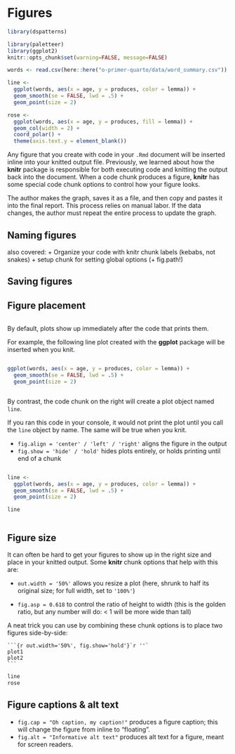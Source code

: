 # Figures

```r
library(dspatterns)
```


```r
library(paletteer)
library(ggplot2)
knitr::opts_chunk$set(warning=FALSE, message=FALSE)

words <- read.csv(here::here("o-primer-quarto/data/word_summary.csv"))

line <- 
  ggplot(words, aes(x = age, y = produces, color = lemma)) + 
  geom_smooth(se = FALSE, lwd = .5) +
  geom_point(size = 2)  

rose <- 
  ggplot(words, aes(x = age, y = produces, fill = lemma)) +
  geom_col(width = 2) +
  coord_polar() + 
  theme(axis.text.y = element_blank()) 
```


Any figure that you create with code in your `.Rmd` document will be inserted inline into your knitted output file. Previously, we learned about how the **knitr** package is responsible for both executing code and knitting the output back into the document. When a code chunk produces a figure, **knitr** has some special code chunk options to control how your figure looks. 

 The author makes the graph, saves it as a file, and then copy and pastes it into the final report. This process relies on manual labor. If the data changes, the author must repeat the entire process to update the graph.

## Naming figures

also covered:
+ Organize your code with knitr chunk labels (kebabs, not snakes)
+ setup chunk for setting global options (+ fig.path!)

## Saving figures

## Figure placement

::: {layout="[50,50]"}

::: column
By default, plots show up immediately after the code that prints them. 

For example, the following line plot created with the **ggplot** package will be inserted when you knit.
:::

::: column
```r
ggplot(words, aes(x = age, y = produces, color = lemma)) + 
  geom_smooth(se = FALSE, lwd = .5) +
  geom_point(size = 2)
```
:::

:::



::: {layout="[50,50]"}

::: column
By contrast, the code chunk on the right will create a plot object named `line`.

If you ran this code in your console, it would not print the plot until you call the `line` object by name. The same will be true when you knit.

+ `fig.align = 'center' / 'left' / 'right'` aligns the figure in the output
+ `fig.show = 'hide' / 'hold'` hides plots entirely, or holds printing until end of a chunk
:::

::: column

```r
line <- 
  ggplot(words, aes(x = age, y = produces, color = lemma)) + 
  geom_smooth(se = FALSE, lwd = .5) +
  geom_point(size = 2)
```

```r
line
```
:::

:::




## Figure size 

It can often be hard to get your figures to show up in the right size and place in your knitted output. Some **knitr** chunk options that help with this are:


+ `out.width = '50%'` allows you resize a plot (here, shrunk to half its original size; for full width, set to `'100%'`)

+ `fig.asp = 0.618` to control the ratio of height to width (this is the golden ratio, but any number will do: < 1 will be more wide than tall) 


A neat trick you can use by combining these chunk options is to place two figures side-by-side:

````
```{r out.width='50%', fig.show='hold'}`r ''`
plot1
plot2
```
````

```r
line
rose
```



## Figure captions & alt text

+ `fig.cap = "Oh caption, my caption!"` produces a figure caption; this will change the figure from inline to "floating".
+ `fig.alt = "Informative alt text"` produces alt text for a figure, meant for screen readers.



